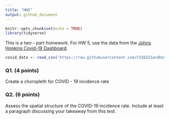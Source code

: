 ```yaml
---
title: "HW5"
output: github_document
---
```


```r
knitr::opts_chunk$set(echo = TRUE)
library(tidyverse)
```

This is a two - part homework. For HW 5, use the data from the [Johns Hopkins Covid-19 Dashboard](https://github.com/CSSEGISandData/COVID-19/tree/master/csse_covid_19_data#usa-daily-state-reports-csse_covid_19_daily_reports_us).

```r
covid_data <- read_csv('https://raw.githubusercontent.com/CSSEGISandData/COVID-19/master/csse_covid_19_data/csse_covid_19_daily_reports_us/03-27-2021.csv') 
```


### Q1. (4 points)

Create a choropleth for COVID - 19 incidence rate 

### Q2. (6 points)

Assess the spatial structure of the COVID-19 incidence rate. Include at least a paragraph discussing your takeaway from this test.
